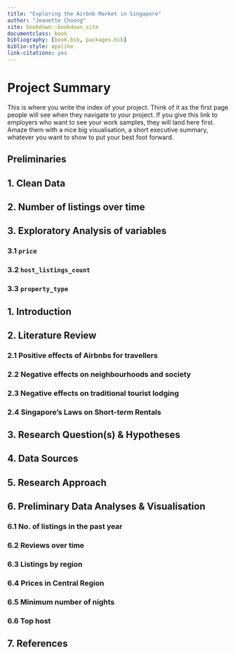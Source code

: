 ```yaml
--- 
title: "Exploring the Airbnb Market in Singapore"
author: "Jeanette Choong"
site: bookdown::bookdown_site
documentclass: book
bibliography: [book.bib, packages.bib]
biblio-style: apalike
link-citations: yes
---
```


# Project Summary

This is where you write the index of your project. Think of it as the first page people will see when they navigate to your project. If you give this link to employers who want to see your work samples, they will land here first. Amaze them with a nice big visualisation, a short executive summary, whatever you want to show to put your best foot forward.


<!--chapter:end:index.Rmd-->



## Preliminaries 
## 1. Clean Data
## 2. Number of listings over time
## 3. Exploratory Analysis of variables
### 3.1 ```price```
### 3.2 ```host_listings_count```
### 3.3 ```property_type```

<!--chapter:end:project.Rmd-->



## 1. Introduction
## 2. Literature Review
### 2.1 Positive effects of Airbnbs for travellers
### 2.2 Negative effects on neighbourhoods and society
### 2.3 Negative effects on traditional tourist lodging
### 2.4 Singapore's Laws on Short-term Rentals
## 3. Research Question(s) & Hypotheses
## 4. Data Sources 
## 5. Research Approach
## 6. Preliminary Data Analyses & Visualisation
### 6.1 No. of listings in the past year
### 6.2 Reviews over time
### 6.3 Listings by region
### 6.4 Prices in Central Region
### 6.5 Minimum number of nights
### 6.6 Top host
## 7. References

<!--chapter:end:proposal.Rmd-->

